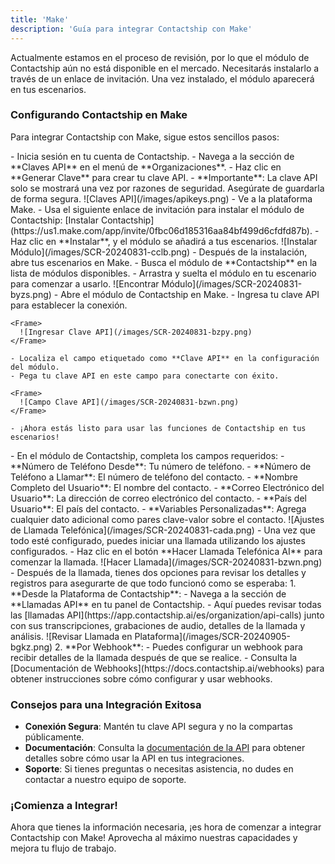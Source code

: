 ```yaml
---
title: 'Make'
description: 'Guía para integrar Contactship con Make'
---
```


<Note>Actualmente estamos en el proceso de revisión, por lo que el módulo de Contactship aún no está disponible en el mercado. Necesitarás instalarlo a través de un enlace de invitación. Una vez instalado, el módulo aparecerá en tus escenarios.</Note>

### Configurando Contactship en Make

Para integrar Contactship con Make, sigue estos sencillos pasos:

<AccordionGroup>
  <Accordion title="1. Obtén tu Clave API">
    - Inicia sesión en tu cuenta de Contactship.
    - Navega a la sección de **Claves API** en el menú de **Organizaciones**.
    - Haz clic en **Generar Clave** para crear tu clave API.
    - **Importante**: La clave API solo se mostrará una vez por razones de seguridad. Asegúrate de guardarla de forma segura.
    <Frame>
      ![Claves API](/images/apikeys.png)
    </Frame>
  </Accordion>

  <Accordion title="2. Instala Contactship en Make">
    - Ve a la plataforma Make.
    - Usa el siguiente enlace de invitación para instalar el módulo de Contactship: [Instalar Contactship](https://us1.make.com/app/invite/0fbc06d185316aa84bf499d6cfdfd87b).
    - Haz clic en **Instalar**, y el módulo se añadirá a tus escenarios.
    <Frame>
      ![Instalar Módulo](/images/SCR-20240831-cclb.png)
    </Frame>
  </Accordion>

  <Accordion title="3. Encuentra el Módulo de Contactship en Tus Escenarios">
    - Después de la instalación, abre tus escenarios en Make.
    - Busca el módulo de **Contactship** en la lista de módulos disponibles.
    - Arrastra y suelta el módulo en tu escenario para comenzar a usarlo.
    <Frame>
      ![Encontrar Módulo](/images/SCR-20240831-byzs.png)
    </Frame>
  </Accordion>

  <Accordion title="4. Conecta el Cliente de Contactship en Make">
    - Abre el módulo de Contactship en Make.
    - Ingresa tu clave API para establecer la conexión.
    
    <Frame>
      ![Ingresar Clave API](/images/SCR-20240831-bzpy.png)
    </Frame>
    
    - Localiza el campo etiquetado como **Clave API** en la configuración del módulo.
    - Pega tu clave API en este campo para conectarte con éxito.
    
    <Frame>
      ![Campo Clave API](/images/SCR-20240831-bzwn.png)
    </Frame>
    
    - ¡Ahora estás listo para usar las funciones de Contactship en tus escenarios!
  </Accordion>

  <Accordion title="5. Configura los Ajustes de Llamada Telefónica">
    - En el módulo de Contactship, completa los campos requeridos:
      - **Número de Teléfono Desde**: Tu número de teléfono.
      - **Número de Teléfono a Llamar**: El número de teléfono del contacto.
      - **Nombre Completo del Usuario**: El nombre del contacto.
      - **Correo Electrónico del Usuario**: La dirección de correo electrónico del contacto.
      - **País del Usuario**: El país del contacto.
      - **Variables Personalizadas**: Agrega cualquier dato adicional como pares clave-valor sobre el contacto.
    <Frame>
      ![Ajustes de Llamada Telefónica](/images/SCR-20240831-cada.png)
    </Frame>
  </Accordion>

  <Accordion title="6. Realiza Tu Primera Llamada">
    - Una vez que todo esté configurado, puedes iniciar una llamada utilizando los ajustes configurados.
    - Haz clic en el botón **Hacer Llamada Telefónica AI** para comenzar la llamada.
    <Frame>
      ![Hacer Llamada](/images/SCR-20240831-bzwn.png)
    </Frame>
  </Accordion>

  <Accordion title="7. Revisa los Detalles de la Llamada">
    - Después de la llamada, tienes dos opciones para revisar los detalles y registros para asegurarte de que todo funcionó como se esperaba:
      1. **Desde la Plataforma de Contactship**:
         - Navega a la sección de **Llamadas API** en tu panel de Contactship.
         - Aquí puedes revisar todas las [llamadas API](https://app.contactship.ai/es/organization/api-calls) junto con sus transcripciones, grabaciones de audio, detalles de la llamada y análisis.
         <Frame>
           ![Revisar Llamada en Plataforma](/images/SCR-20240905-bgkz.png)
         </Frame>
      2. **Por Webhook**:
         - Puedes configurar un webhook para recibir detalles de la llamada después de que se realice.
         - Consulta la [Documentación de Webhooks](https://docs.contactship.ai/webhooks) para obtener instrucciones sobre cómo configurar y usar webhooks.
  </Accordion>
</AccordionGroup>

### Consejos para una Integración Exitosa

- **Conexión Segura**: Mantén tu clave API segura y no la compartas públicamente.
- **Documentación**: Consulta la [documentación de la API](https://docs.contactship.ai/es/api-reference) para obtener detalles sobre cómo usar la API en tus integraciones.
- **Soporte**: Si tienes preguntas o necesitas asistencia, no dudes en contactar a nuestro equipo de soporte.

### ¡Comienza a Integrar!

Ahora que tienes la información necesaria, ¡es hora de comenzar a integrar Contactship con Make! Aprovecha al máximo nuestras capacidades y mejora tu flujo de trabajo.